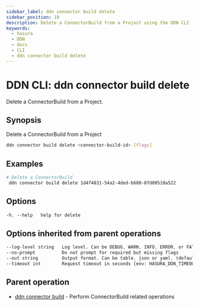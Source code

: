 ```yaml
---
sidebar_label: ddn connector build delete
sidebar_position: 19
description: Delete a ConnectorBuild from a Project using the DDN CLI
keywords:
  - hasura
  - DDN
  - docs
  - CLI
  - ddn connector build delete
---
```


# DDN CLI: ddn connector build delete

Delete a ConnectorBuild from a Project.

## Synopsis

Delete a ConnectorBuild from a Project

```bash
ddn connector build delete <connector-build-id> [flags]
```

## Examples

```bash
# Delete a ConnectorBuild
 ddn connector build delete 1d4f4831-54a2-4ded-b680-07d00510a522
```

## Options

```sass
-h, --help   help for delete
```

## Options inherited from parent operations

```sass
--log-level string   Log level. Can be DEBUG, WARN, INFO, ERROR, or FATAL. (default "INFO")
--no-prompt          Do not prompt for required but missing flags
--out string         Output format. Can be table, json or yaml. (default "table")
--timeout int        Request timeout in seconds [env: HASURA_DDN_TIMEOUT] (default 100)
```

## Parent operation

- [ddn connector build](/cli/commands/ddn_connector_build) - Perform ConnectorBuild related operations
